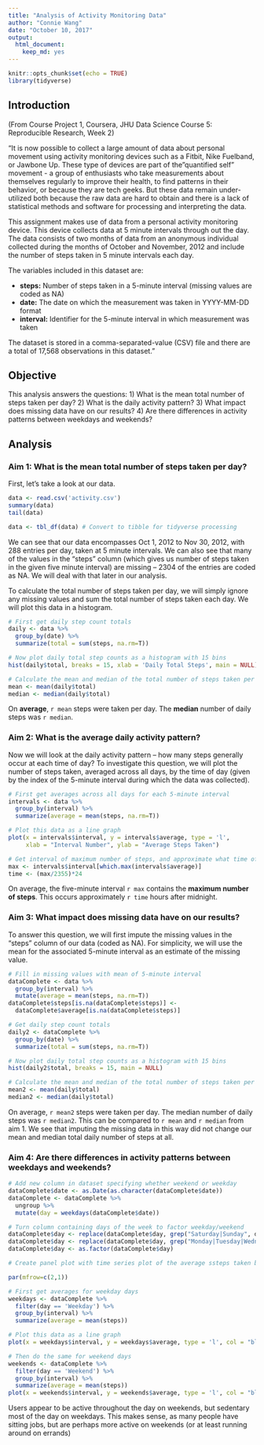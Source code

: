 ```yaml
---
title: "Analysis of Activity Monitoring Data"
author: "Connie Wang"
date: "October 10, 2017"
output: 
  html_document: 
    keep_md: yes
---
```


```r
knitr::opts_chunk$set(echo = TRUE)
library(tidyverse)
```

## Introduction
(From Course Project 1, Coursera, JHU Data Science Course 5: Reproducible Research, Week 2)

"It is now possible to collect a large amount of data about personal movement using activity monitoring devices such as a Fitbit, Nike Fuelband, or Jawbone Up. These type of devices are part of the "quantified self" movement - a group of enthusiasts who take measurements about themselves regularly to improve their health, to find patterns in their behavior, or because they are tech geeks. But these data remain under-utilized both because the raw data are hard to obtain and there is a lack of statistical methods and software for processing and interpreting the data.

This assignment makes use of data from a personal activity monitoring device. This device collects data at 5 minute intervals through out the day. The data consists of two months of data from an anonymous individual collected during the months of October and November, 2012 and include the number of steps taken in 5 minute intervals each day.

The variables included in this dataset are:

* __steps:__ Number of steps taken in a 5-minute interval (missing values are coded as NA)
* __date:__ The date on which the measurement was taken in YYYY-MM-DD format
* __interval:__ Identifier for the 5-minute interval in which measurement was taken

The dataset is stored in a comma-separated-value (CSV) file and there are a total of 17,568 observations in this dataset."


## Objective
This analysis answers the questions: 1) What is the mean total number of steps taken per day? 2) What is the daily activity pattern? 3) What impact does missing data have on our results? 4) Are there differences in activity patterns between weekdays and weekends?


## Analysis

### Aim 1: What is the mean total number of steps taken per day?

First, let's take a look at our data.
```r
data <- read.csv('activity.csv')
summary(data)
tail(data)

data <- tbl_df(data) # Convert to tibble for tidyverse processing
```
We can see that our data encompasses Oct 1, 2012 to Nov 30, 2012, with 288 entries per day, taken at 5 minute intervals. We can also see that many of the values in the "steps" column (which gives us number of steps taken in the given five minute interval) are missing -- 2304 of the entries are coded as NA. We will deal with that later in our analysis.

To calculate the total number of steps taken per day, we will simply ignore any missing values and sum the total number of steps taken each day. We will plot this data in a histogram.
```r
# First get daily step count totals
daily <- data %>% 
  group_by(date) %>%
  summarize(total = sum(steps, na.rm=T))

# Now plot daily total step counts as a histogram with 15 bins
hist(daily$total, breaks = 15, xlab = 'Daily Total Steps', main = NULL)

# Calculate the mean and median of the total number of steps taken per day
mean <- mean(daily$total)
median <- median(daily$total)
```

On **average**, `r mean` steps were taken per day. The **median** number of daily steps was `r median`.


### Aim 2: What is the average daily activity pattern?

Now we will look at the daily activity pattern -- how many steps generally occur at each time of day? To investigate this question, we will plot the number of steps taken, averaged across all days, by the time of day (given by the index of the 5-minute interval during which the data was collected).
```r
# First get averages across all days for each 5-minute interval
intervals <- data %>%
  group_by(interval) %>%
  summarize(average = mean(steps, na.rm=T))

# Plot this data as a line graph
plot(x = intervals$interval, y = intervals$average, type = 'l',
     xlab = "Interval Number", ylab = "Average Steps Taken")

# Get interval of maximum number of steps, and approximate what time of day it is by taking the interval as a ratio of the highest interval.
max <- intervals$interval[which.max(intervals$average)]
time <- (max/2355)*24
```
On average, the five-minute interval `r max` contains the **maximum number of steps**. This occurs approximately `r time` hours after midnight.


### Aim 3: What impact does missing data have on our results?

To answer this question, we will first impute the missing values in the "steps" column of our data (coded as NA). For simplicity, we will use the mean for the associated 5-minute interval as an estimate of the missing value.
```r
# Fill in missing values with mean of 5-minute interval
dataComplete <- data %>%
  group_by(interval) %>%
  mutate(average = mean(steps, na.rm=T))
dataComplete$steps[is.na(dataComplete$steps)] <-
  dataComplete$average[is.na(dataComplete$steps)]

# Get daily step count totals
daily2 <- dataComplete %>% 
  group_by(date) %>%
  summarize(total = sum(steps, na.rm=T))

# Now plot daily total step counts as a histogram with 15 bins
hist(daily2$total, breaks = 15, main = NULL)

# Calculate the mean and median of the total number of steps taken per day
mean2 <- mean(daily$total)
median2 <- median(daily$total)

```
On average, `r mean2` steps were taken per day. The median number of daily steps was `r median2`. This can be compared to `r mean` and `r median` from aim 1. We see that imputing the missing data in this way did not change our mean and median total daily number of steps at all.


### Aim 4: Are there differences in activity patterns between weekdays and weekends?

```r
# Add new column in dataset specifying whether weekend or weekday
dataComplete$date <- as.Date(as.character(dataComplete$date))
dataComplete <- dataComplete %>%
  ungroup %>%
  mutate(day = weekdays(dataComplete$date)) 

# Turn column containing days of the week to factor weekday/weekend
dataComplete$day <- replace(dataComplete$day, grep("Saturday|Sunday", dataComplete$day), "Weekend")
dataComplete$day <- replace(dataComplete$day, grep("Monday|Tuesday|Wednesday|Thursday|Friday|Saturday|Sunday", dataComplete$day), "Weekday")
dataComplete$day <- as.factor(dataComplete$day)

# Create panel plot with time series plot of the average ssteps taken by 5-minute interval, averaged accross all weekday days or weekend days.

par(mfrow=c(2,1))

# First get averages for weekday days
weekdays <- dataComplete %>%
  filter(day == 'Weekday') %>%
  group_by(interval) %>%
  summarize(average = mean(steps))

# Plot this data as a line graph
plot(x = weekdays$interval, y = weekdays$average, type = 'l', col = "blue", xlab = '', ylab = 'Number of Steps', xaxt = 'n', main = 'Weekdays')

# Then do the same for weekend days
weekends <- dataComplete %>%
  filter(day == 'Weekend') %>%
  group_by(interval) %>%
  summarize(average = mean(steps))
plot(x = weekends$interval, y = weekends$average, type = 'l', col = "blue", xlab = 'Interval', ylab = 'Number of Steps', main = 'Weekends')
```
Users appear to be active throughout the day on weekends, but sedentary most of the day on weekdays. This makes sense, as many people have sitting jobs, but are perhaps more active on weekends (or at least running around on errands)